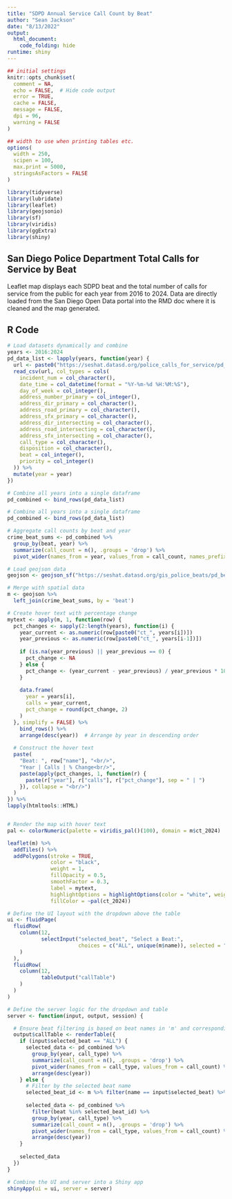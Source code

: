 ```yaml
---
title: "SDPD Annual Service Call Count by Beat"
author: "Sean Jackson"
date: "8/13/2022"
output: 
  html_document:
    code_folding: hide
runtime: shiny
---
```


```r
## initial settings
knitr::opts_chunk$set(
  comment = NA,
  echo = FALSE,  # Hide code output
  error = TRUE,
  cache = FALSE,
  message = FALSE,
  dpi = 96,
  warning = FALSE
)

## width to use when printing tables etc.
options(
  width = 250,
  scipen = 100,
  max.print = 5000,
  stringsAsFactors = FALSE
)
```

<style>
.table {
  width: auto;
}
ul, ol {
  padding-left: 18px;
}
pre, code, pre code {
  overflow: auto;
  white-space: pre;
  word-wrap: normal;
  background-color: #ffffff;
}
</style>


```r
library(tidyverse)
library(lubridate)
library(leaflet)
library(geojsonio)
library(sf)
library(viridis)
library(ggExtra)
library(shiny)
```


## San Diego Police Department Total Calls for Service by Beat

Leaflet map displays each SDPD beat and the total number of calls for service from the public for each year from 2016 to 2024. Data are directly loaded from the San Diego Open Data portal into the RMD doc where it is cleaned and the map generated. 

## R Code

```r
# Load datasets dynamically and combine
years <- 2016:2024
pd_data_list <- lapply(years, function(year) {
  url <- paste0("https://seshat.datasd.org/police_calls_for_service/pd_calls_for_service_", year, "_datasd.csv")
  read_csv(url, col_types = cols(
    incident_num = col_character(), 
    date_time = col_datetime(format = "%Y-%m-%d %H:%M:%S"), 
    day_of_week = col_integer(), 
    address_number_primary = col_integer(), 
    address_dir_primary = col_character(), 
    address_road_primary = col_character(), 
    address_sfx_primary = col_character(), 
    address_dir_intersecting = col_character(), 
    address_road_intersecting = col_character(), 
    address_sfx_intersecting = col_character(), 
    call_type = col_character(), 
    disposition = col_character(), 
    beat = col_integer(), 
    priority = col_integer()
  )) %>%
  mutate(year = year)
})

# Combine all years into a single dataframe
pd_combined <- bind_rows(pd_data_list)
```

```r
# Combine all years into a single dataframe
pd_combined <- bind_rows(pd_data_list)

# Aggregate call counts by beat and year
crime_beat_sums <- pd_combined %>% 
  group_by(beat, year) %>% 
  summarize(call_count = n(), .groups = 'drop') %>%
  pivot_wider(names_from = year, values_from = call_count, names_prefix = "ct_")

# Load geojson data
geojson <- geojson_sf("https://seshat.datasd.org/gis_police_beats/pd_beats_datasd.geojson")

# Merge with spatial data
m <- geojson %>%
  left_join(crime_beat_sums, by = 'beat')

# Create hover text with percentage change
mytext <- apply(m, 1, function(row) {
  pct_changes <- sapply(2:length(years), function(i) {
    year_current <- as.numeric(row[paste0("ct_", years[i])])
    year_previous <- as.numeric(row[paste0("ct_", years[i-1])])
    
    if (is.na(year_previous) || year_previous == 0) {
      pct_change <- NA
    } else {
      pct_change <- (year_current - year_previous) / year_previous * 100
    }
    
    data.frame(
      year = years[i],
      calls = year_current,
      pct_change = round(pct_change, 2)
    )
  }, simplify = FALSE) %>%
    bind_rows() %>%
    arrange(desc(year))  # Arrange by year in descending order
  
  # Construct the hover text
  paste(
    "Beat: ", row["name"], "<br/>",
    "Year | Calls | % Change<br/>",
    paste(apply(pct_changes, 1, function(r) {
      paste(r["year"], r["calls"], r["pct_change"], sep = " | ")
    }), collapse = "<br/>")
  )
}) %>%
lapply(htmltools::HTML)


# Render the map with hover text
pal <- colorNumeric(palette = viridis_pal()(100), domain = m$ct_2024)

leaflet(m) %>%
  addTiles() %>%
  addPolygons(stroke = TRUE, 
              color = "black", 
              weight = 1, 
              fillOpacity = 0.5, 
              smoothFactor = 0.3, 
              label = mytext,
              highlightOptions = highlightOptions(color = "white", weight = 2, bringToFront = TRUE),
              fillColor = ~pal(ct_2024))

```  

```r
# Define the UI layout with the dropdown above the table
ui <- fluidPage(
  fluidRow(
    column(12,
           selectInput("selected_beat", "Select a Beat:", 
                       choices = c("ALL", unique(m$name)), selected = "ALL")
    )
  ),
  fluidRow(
    column(12,
           tableOutput("callTable")
    )
  )
)
```

```r
# Define the server logic for the dropdown and table
server <- function(input, output, session) {

  # Ensure beat filtering is based on beat names in 'm' and corresponding field in 'pd_combined'
  output$callTable <- renderTable({
    if (input$selected_beat == "ALL") {
      selected_data <- pd_combined %>%
        group_by(year, call_type) %>%
        summarize(call_count = n(), .groups = 'drop') %>%
        pivot_wider(names_from = call_type, values_from = call_count) %>%
        arrange(desc(year))
    } else {
      # Filter by the selected beat name
      selected_beat_id <- m %>% filter(name == input$selected_beat) %>% pull(beat)
      
      selected_data <- pd_combined %>%
        filter(beat %in% selected_beat_id) %>%
        group_by(year, call_type) %>%
        summarize(call_count = n(), .groups = 'drop') %>%
        pivot_wider(names_from = call_type, values_from = call_count) %>%
        arrange(desc(year))
    }
    
    selected_data
  })
}

# Combine the UI and server into a Shiny app
shinyApp(ui = ui, server = server)

```


